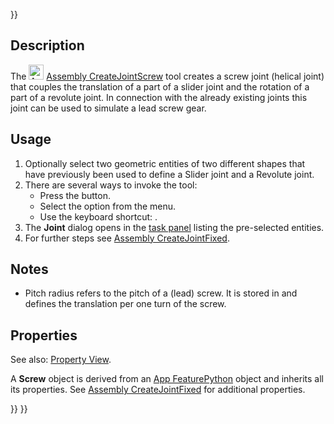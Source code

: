 <languages/>
<translate>

</translate>
{{UnfinishedDocu{{#translation:}}}}
<translate>

<!--T:2-->
{{Docnav
|[[Assembly_CreateJointRackPinion|CreateJointRackPinion]]
|[[Assembly_CreateJointGears|CreateJointGears]]
|[[Assembly_Workbench|Assembly]]
|IconL=Assembly_CreateJointRackPinion.svg
|IconR=Assembly_CreateJointGears.svg
|IconC=Workbench_Assembly.svg
}}

<!--T:3-->
{{GuiCommand
|Name=Assembly CreateJointScrew
|MenuLocation=Assembly → Screw Joint
|Workbenches=[[Assembly_Workbench|Assembly]]
|Shortcut={{KEY|W}}
|Version=1.0
|SeeAlso=
}}

==Description== <!--T:4-->

<!--T:5-->
The [[Image:Assembly_CreateJointScrew.svg|24px]] [[Assembly_CreateJointScrew|Assembly CreateJointScrew]] tool creates a screw joint (helical joint) that couples the translation of a part of a slider joint and the rotation of a part of a revolute joint. In connection with the already existing joints this joint can be used to simulate a lead screw gear.

==Usage== <!--T:6-->

<!--T:7-->
# Optionally select two geometric entities of two different shapes that have previously been used to define a Slider joint and a Revolute joint.
# There are several ways to invoke the tool:
#* Press the {{Button|[[Image:Assembly_CreateJointScrew.svg|16px]] [[Assembly_CreateJointScrew|Screw Joint]]}} button.
#* Select the {{MenuCommand|Assembly → [[Image:Assembly_CreateJointScrew.svg|16px]] Screw Joint}} option from the menu.
#* Use the keyboard shortcut: {{KEY|W}}.
# The '''Joint''' dialog opens in the [[Task_panel|task panel]] listing the pre-selected entities.
# For further steps see [[Assembly_CreateJointFixed#Usage|Assembly CreateJointFixed]].

==Notes== <!--T:8-->

<!--T:9-->
* Pitch radius refers to the pitch of a (lead) screw. It is stored in {{PropertyData|Distance}} and defines the translation per one turn of the screw. 

==Properties== <!--T:10-->

<!--T:11-->
See also: [[Property_View|Property View]].

<!--T:12-->
A '''Screw''' object is derived from an [[App_FeaturePython|App FeaturePython]] object and inherits all its properties. See [[Assembly_CreateJointFixed#Properties|Assembly CreateJointFixed]] for additional properties.


<!--T:13-->
{{Docnav
|[[Assembly_CreateJointRackPinion|CreateJointRackPinion]]
|[[Assembly_CreateJointGears|CreateJointGears]]
|[[Assembly_Workbench|Assembly]]
|IconL=Assembly_CreateJointRackPinion.svg
|IconR=Assembly_CreateJointGears.svg
|IconC=Workbench_Assembly.svg
}}

</translate>
{{Assembly_Tools_navi{{#translation:}}}}
{{Userdocnavi{{#translation:}}}}